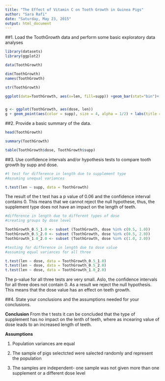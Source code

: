 ```yaml
---
title: "The Effect of Vitamin C on Tooth Growth in Guinea Pigs"
author: "Sara Rafi"
date: "Saturday, May 23, 2015"
output: html_document
---
```


##1. Load the ToothGrowth data and perform some basic exploratory data analyses 


```r

library(datasets)
library(ggplot2)

data(ToothGrowth)

dim(ToothGrowth)
names(ToothGrowth)

str(ToothGrowth)

ggplot(data=ToothGrowth, aes(x=len, fill=supp)) +geom_bar(stat="bin")+ scale_fill_brewer(palette="Set3")


g <- ggplot(ToothGrowth, aes(dose, len))
g + geom_point(aes(color = supp), size = 4, alpha = 1/2) + labs(title = "Tooth Growth") + labs(x ="Dose", y="Tooth Length")# + scale_colour_hue(palette="YlGn")

```

##2. Provide a basic summary of the data.


```r
head(ToothGrowth)

summary(ToothGrowth)

table(ToothGrowth$dose, ToothGrowth$supp)

```


##3. Use confidence intervals and/or hypothesis tests to compare tooth growth by supp and dose. 

```r
#t test for difference in length due to supplement type
#Assuming unequal variances

t.test(len ~ supp, data = ToothGrowth)

```

The result of the t test has a p value of 0.06 and the confidence interval contains 0. This means that  we cannot reject the null hypothese, thus, the supplement type does not have an impact on the length of teeth.

```r
#difference in length due to different types of dose
#creating groups by dose level

ToothGrowth_0.5_1.0 <- subset (ToothGrowth, dose %in% c(0.5, 1.0)) 
ToothGrowth_0.5_2.0 <- subset (ToothGrowth, dose %in% c(0.5, 2.0)) 
ToothGrowth_1.0_2.0 <- subset (ToothGrowth, dose %in% c(1.0, 2.0)) 

#testing for difference in length due to dose value
#assuming equal variances for all three

t.test(len ~ dose, data = ToothGrowth_0.5_1.0)
t.test(len ~ dose, data = ToothGrowth_0.5_2.0)
t.test(len ~ dose, data = ToothGrowth_1.0_2.0)
````


The p-value for all three tests are very small. Aslo, the confidence intervals for all three does not contain 0. As a result we reject the null hypothesis. This means that the dose value has an effect on teeth growth.

##4. State your conclusions and the assumptions needed for your conclusions. 

**Conclusion**
From the t tests it can be concluded that the type of supplement has no impact on the lenth of teeth, where as incearing value of dose leads to an increased length of teeth.

**Assumptions**

1. Population variances are equal

2. The sample of pigs selectcted were salected randomly and represent the population

3. The samples are independent- one sample was not given more than one supplement or a different dose level



